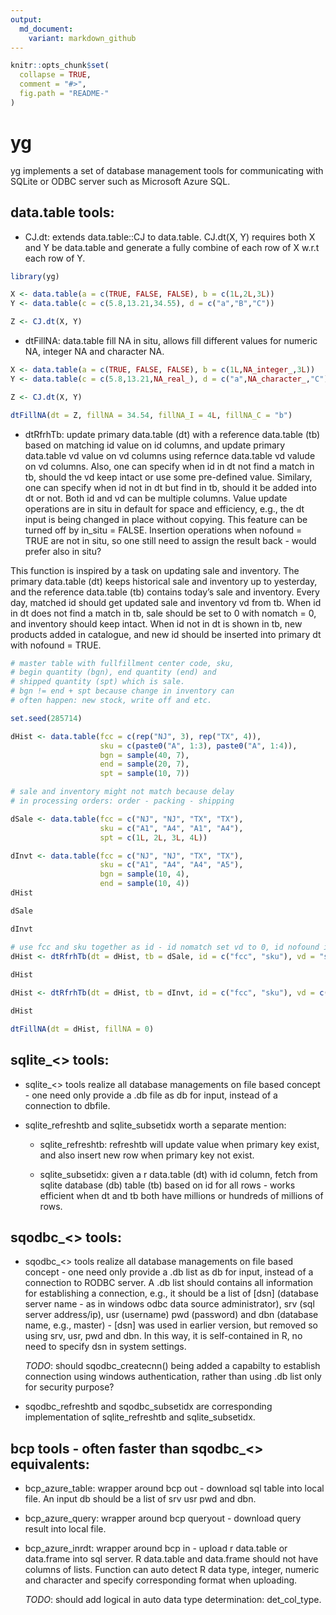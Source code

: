 ```yaml
---
output:
  md_document:
    variant: markdown_github
---
```


<!-- README.md is generated from README.Rmd. Please edit that file -->

```r
knitr::opts_chunk$set(
  collapse = TRUE,
  comment = "#>",
  fig.path = "README-"
)
```

# yg

yg implements a set of database management tools for communicating with SQLite or ODBC server such as Microsoft Azure SQL.

## data.table tools:

+ CJ.dt: extends data.table::CJ to data.table. CJ.dt(X, Y) requires both X and Y be data.table and generate a fully combine of each row of X w.r.t each row of Y.

```r
library(yg)

X <- data.table(a = c(TRUE, FALSE, FALSE), b = c(1L,2L,3L))
Y <- data.table(c = c(5.8,13.21,34.55), d = c("a","B","C"))

Z <- CJ.dt(X, Y)
```

+ dtFillNA: data.table fill NA in situ, allows fill different values for numeric NA, integer NA and character NA.

```r
X <- data.table(a = c(TRUE, FALSE, FALSE), b = c(1L,NA_integer_,3L))
Y <- data.table(c = c(5.8,13.21,NA_real_), d = c("a",NA_character_,"C"))

Z <- CJ.dt(X, Y)

dtFillNA(dt = Z, fillNA = 34.54, fillNA_I = 4L, fillNA_C = "b")
```

+ dtRfrhTb: update primary data.table (dt) with a reference data.table (tb) based on matching id value on id columns, and update primary data.table vd value on vd columns using refernce data.table vd valude on vd columns. Also, one can specify when id in dt not find a match in tb, should the vd keep intact or use some pre-defined value. Similary, one can specify when id not in dt but find in tb, should it be added into dt or not. Both id and vd can be multiple columns. Value update operations are in situ in default for space and efficiency, e.g., the dt input is being changed in place without copying. This feature can be turned off by in_situ = FALSE. Insertion operations when nofound = TRUE are not in situ, so one still need to assign the result back - would prefer also in situ?

This function is inspired by a task on updating sale and inventory. The primary data.table (dt) keeps historical sale and inventory up to yesterday, and the reference data.table (tb) contains today's sale and inventory. Every day, matched id should get updated sale and inventory vd from tb. When id in dt does not find a match in tb, sale should be set to 0 with nomatch = 0, and inventory should keep intact. When id not in dt is shown in tb, new products added in catalogue, and new id should be inserted into primary dt with nofound = TRUE.

```r

# master table with fullfillment center code, sku, 
# begin quantity (bgn), end quantity (end) and 
# shipped quantity (spt) which is sale.
# bgn != end + spt because change in inventory can
# often happen: new stock, write off and etc.

set.seed(285714)

dHist <- data.table(fcc = c(rep("NJ", 3), rep("TX", 4)),
                    sku = c(paste0("A", 1:3), paste0("A", 1:4)),
                    bgn = sample(40, 7),
                    end = sample(20, 7),
                    spt = sample(10, 7))

# sale and inventory might not match because delay
# in processing orders: order - packing - shipping

dSale <- data.table(fcc = c("NJ", "NJ", "TX", "TX"),
                    sku = c("A1", "A4", "A1", "A4"),
                    spt = c(1L, 2L, 3L, 4L))

dInvt <- data.table(fcc = c("NJ", "NJ", "TX", "TX"),
                    sku = c("A1", "A4", "A4", "A5"),
                    bgn = sample(10, 4),
                    end = sample(10, 4))
dHist

dSale

dInvt

# use fcc and sku together as id - id nomatch set vd to 0, id nofound in dt will be added
dHist <- dtRfrhTb(dt = dHist, tb = dSale, id = c("fcc", "sku"), vd = "spt", nomatch = 0L, nofound = TRUE, in_situ = TRUE)
  
dHist

dHist <- dtRfrhTb(dt = dHist, tb = dInvt, id = c("fcc", "sku"), vd = c("bgn", "end"), nomatch = NULL, nofound = TRUE, in_situ = TRUE)

dHist

dtFillNA(dt = dHist, fillNA = 0)

```

## sqlite\_\<\> tools:

+ sqlite\_\<\> tools realize all database managements on file based concept - one need only provide a <sqlite>.db file as db for input, instead of a connection to dbfile.

+ sqlite\_refreshtb and sqlite\_subsetidx worth a separate mention:

    - sqlite\_refreshtb: refreshtb will update value when primary key exist, and also insert new row when primary key not exist. 
    
    - sqlite\_subsetidx: given a r data.table (dt) with id column, fetch from sqlite database (db) table (tb) based on id for all rows - works efficient when dt and tb both have millions or hundreds of millions of rows.

## sqodbc\_\<\> tools:

+ sqodbc\_\<\> tools realize all database managements on file based concept - one need only provide a <sqodbc>.db list as db for input, instead of a connection to RODBC server. A <sqodbc>.db list should contains all information for establishing a connection, e.g., it should be a list of [dsn] (database server name - as in windows odbc data source administrator), srv (sql server address/ip), usr (username) pwd (password) and dbn (database name, e.g., master) - [dsn] was used in earlier version, but removed so using srv, usr, pwd and dbn. In this way, it is self-contained in R, no need to specify dsn in system settings.

    _TODO_: should sqodbc\_createcnn() being added a capabilty to establish connection using windows authentication, rather than using <sqodbc>.db list only for security purpose?

+ sqodbc\_refreshtb and sqodbc\_subsetidx are corresponding implementation of sqlite\_refreshtb and sqlite\_subsetidx.

## bcp tools - often faster than sqodbc\_\<\> equivalents:

+ bcp\_azure\_table: wrapper around bcp out - download sql table into local file. An input db should be a list of srv usr pwd and dbn.

+ bcp\_azure\_query: wrapper around bcp queryout - download query result into local file.

+ bcp\_azure\_inrdt: wrapper around bcp in - upload r data.table or data.frame into sql server. R data.table and data.frame should not have columns of lists. Function can auto detect R data type, integer, numeric and character and specify corresponding format when uploading.

    _TODO_: should add logical in auto data type determination: det_col_type.
